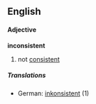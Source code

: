 ==English==

====Adjective====
'''inconsistent'''
# not [[consistent]]
=====Translations=====
*German: [[inkonsistent]] (1)